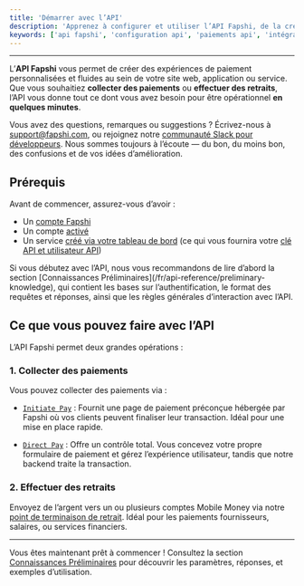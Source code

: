 ```yaml
---
title: 'Démarrer avec l’API'
description: 'Apprenez à configurer et utiliser l’API Fapshi, de la création des clés API à l’envoi de requêtes authentifiées, en passant par la compréhension de sa structure et de ses fonctionnalités.'
keywords: ['api fapshi', 'configuration api', 'paiements api', 'intégration de paiements', 'api développeur']
---
```


---

L’**API Fapshi** vous permet de créer des expériences de paiement personnalisées et fluides au sein de votre site web, application ou service. Que vous souhaitiez **collecter des paiements** ou **effectuer des retraits**, l’API vous donne tout ce dont vous avez besoin pour être opérationnel **en quelques minutes**.

Vous avez des questions, remarques ou suggestions ? Écrivez-nous à [support@fapshi.com](mailto:support@fapshi.com), ou rejoignez notre [communauté Slack pour développeurs](https://fapshicommunity.slack.com/archives/C034Q50QB6U). Nous sommes toujours à l’écoute — du bon, du moins bon, des confusions et de vos idées d’amélioration.

## Prérequis

Avant de commencer, assurez-vous d’avoir :

- Un [compte Fapshi](https://dashboard.fapshi.com/register)
- Un compte [activé](/fr/guides/getting-started/activate-account)
- Un service [créé via votre tableau de bord](/fr/api-reference/create-a-service) (ce qui vous fournira votre [clé API et utilisateur API](/fr/api-reference/preliminary-knowledge/api-credentials))

<Note>
Si vous débutez avec l’API, nous vous recommandons de lire d’abord la section [Connaissances Préliminaires](/fr/api-reference/preliminary-knowledge), qui contient les bases sur l’authentification, le format des requêtes et réponses, ainsi que les règles générales d’interaction avec l’API.
</Note>

## Ce que vous pouvez faire avec l’API

L’API Fapshi permet deux grandes opérations :

### 1. **Collecter des paiements**

Vous pouvez collecter des paiements via :

- [`Initiate Pay`](/fr/api-reference/endpoints/initiate-pay) : Fournit une page de paiement préconçue hébergée par Fapshi où vos clients peuvent finaliser leur transaction. Idéal pour une mise en place rapide.

- [`Direct Pay`](/fr/api-reference/endpoints/direct-pay) : Offre un contrôle total. Vous concevez votre propre formulaire de paiement et gérez l’expérience utilisateur, tandis que notre backend traite la transaction.

### 2. **Effectuer des retraits**

Envoyez de l’argent vers un ou plusieurs comptes Mobile Money via notre [point de terminaison de retrait](/fr/api-reference/endpoints/payout). Idéal pour les paiements fournisseurs, salaires, ou services financiers.

---

Vous êtes maintenant prêt à commencer ! Consultez la section [Connaissances Préliminaires](/fr/api-reference/preliminary-knowledge) pour découvrir les paramètres, réponses, et exemples d’utilisation.
